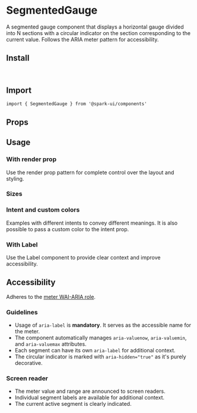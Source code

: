 

<Meta of={stories} />

# SegmentedGauge

A segmented gauge component that displays a horizontal gauge divided into N sections with a circular indicator on the section corresponding to the current value. Follows the ARIA meter pattern for accessibility.

<Canvas of={stories.Default} />

## Install

```bash
npm install @spark-ui/components
```

## Import

```tsx
import { SegmentedGauge } from '@spark-ui/components'
```

## Props

<ArgTypes of={stories.Default} />

## Usage


### With render prop

Use the render prop pattern for complete control over the layout and styling.

<Canvas of={stories.WithRenderProp} />


### Sizes

<Canvas of={stories.SizeVariants} />

### Intent and custom colors

Examples with different intents to convey different meanings.
It is also possible to pass a custom color to the intent prop.

<Canvas of={stories.IntentVariants} />

### With Label

Use the Label component to provide clear context and improve accessibility.

<Canvas of={stories.WithLabel} />

## Accessibility

Adheres to the [meter WAI-ARIA role](https://www.w3.org/TR/wai-aria-1.1/#meter).

### Guidelines

- Usage of `aria-label` is **mandatory**. It serves as the accessible name for the meter.
- The component automatically manages `aria-valuenow`, `aria-valuemin`, and `aria-valuemax` attributes.
- Each segment can have its own `aria-label` for additional context.
- The circular indicator is marked with `aria-hidden="true"` as it's purely decorative.

### Screen reader

- The meter value and range are announced to screen readers.
- Individual segment labels are available for additional context.
- The current active segment is clearly indicated.

